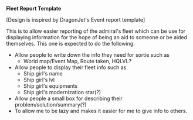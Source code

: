 '''Fleet Report Template'''

[Design is inspired by DragonJet's Event report template]



This is to allow easier reporting of the admiral's fleet which can be use for displaying information for the hope of being an aid to someone or be aided themselves. This one is expected to do the following:
*Allow people to write down the info they need for sortie such as
**World map/Event Map, Route taken, HQLVL?
*Allow people to display their fleet info such as
**Ship girl's name
**Ship girl's lvl
**Ship girl's equipments
**Ship girl's modernization star(?)
*Allow people a small box for describing their problem/solution/summary(?)
*To allow me to be lazy and makes it easier for me to give info to others.

{{FleetReport-Zel
|flagship=Jun'you|flaglvl=82|flageq= Reppu Reppu Reppu REPUUU
|ship2=Tone|ship2lvl=82|ship2eq= Damecon
|ship3=Mutsuki|ship3lvl=82|ship3eq= Damecon
|ship4=Fubuki|ship4lvl=82|ship4eq= Damecon
|ship5=Kisaragi|ship5lvl=82|ship5eq= Damecon
|ship6=Yuudachi|ship6lvl=82|ship6eq= Damecon
|fleet-type = Escort Fleet|Map = E-4
|HQLvl = 97
|Route = B-D-G-I-K}}